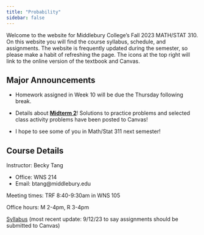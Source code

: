 ```yaml
---
title: "Probability"
sidebar: false
---
```


Welcome to the website for Middlebury College's Fall 2023 MATH/STAT 310. On this website you will find the course syllabus, schedule, and assignments. The website is frequently updated during the semester, so please make a habit of refreshing the page. The icons at the top right will link to the online version of the textbook and Canvas.

## Major Announcements

-   Homework assigned in Week 10 will be due the Thursday following break.

-   Details about [**Midterm 2**](/exam.qmd#sec-midterm2)! Solutions to practice problems and selected class activity problems have been posted to Canvas!

-   I hope to see some of you in Math/Stat 311 next semester!

## Course Details

Instructor: Becky Tang

-   Office: WNS 214
-   Email: btang\@middlebury.edu

Meeting times: TRF 8:40-9:30am in WNS 105

Office hours: M 2-4pm, R 3-4pm

[Syllabus](Stat310_Syllabus.pdf) (most recent update: 9/12/23 to say assignments should be submitted to Canvas)

## 
